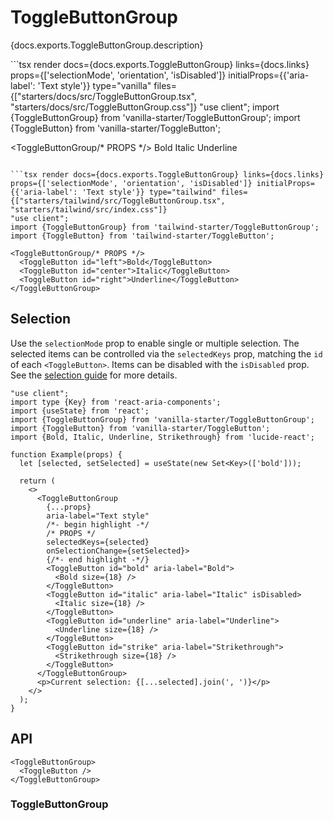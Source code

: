 

# ToggleButtonGroup

<PageDescription>{docs.exports.ToggleButtonGroup.description}</PageDescription>

<ExampleSwitcher>
  ```tsx render docs={docs.exports.ToggleButtonGroup} links={docs.links} props={['selectionMode', 'orientation', 'isDisabled']} initialProps={{'aria-label': 'Text style'}} type="vanilla" files={["starters/docs/src/ToggleButtonGroup.tsx", "starters/docs/src/ToggleButtonGroup.css"]}
  "use client";
  import {ToggleButtonGroup} from 'vanilla-starter/ToggleButtonGroup';
  import {ToggleButton} from 'vanilla-starter/ToggleButton';

  <ToggleButtonGroup/* PROPS */>
    <ToggleButton id="left">Bold</ToggleButton>
    <ToggleButton id="center">Italic</ToggleButton>
    <ToggleButton id="right">Underline</ToggleButton>
  </ToggleButtonGroup>
  ```

  ```tsx render docs={docs.exports.ToggleButtonGroup} links={docs.links} props={['selectionMode', 'orientation', 'isDisabled']} initialProps={{'aria-label': 'Text style'}} type="tailwind" files={["starters/tailwind/src/ToggleButtonGroup.tsx", "starters/tailwind/src/index.css"]}
  "use client";
  import {ToggleButtonGroup} from 'tailwind-starter/ToggleButtonGroup';
  import {ToggleButton} from 'tailwind-starter/ToggleButton';

  <ToggleButtonGroup/* PROPS */>
    <ToggleButton id="left">Bold</ToggleButton>
    <ToggleButton id="center">Italic</ToggleButton>
    <ToggleButton id="right">Underline</ToggleButton>
  </ToggleButtonGroup>
  ```
</ExampleSwitcher>

## Selection

Use the `selectionMode` prop to enable single or multiple selection. The selected items can be controlled via the `selectedKeys` prop, matching the `id` of each `<ToggleButton>`. Items can be disabled with the `isDisabled` prop. See the [selection guide](selection.html) for more details.

```tsx render docs={docs.exports.ToggleButtonGroup} links={docs.links} props={['selectionMode', 'disallowEmptySelection']} initialProps={{selectionMode: 'multiple'}} wide
"use client";
import type {Key} from 'react-aria-components';
import {useState} from 'react';
import {ToggleButtonGroup} from 'vanilla-starter/ToggleButtonGroup';
import {ToggleButton} from 'vanilla-starter/ToggleButton';
import {Bold, Italic, Underline, Strikethrough} from 'lucide-react';

function Example(props) {
  let [selected, setSelected] = useState(new Set<Key>(['bold']));

  return (
    <>
      <ToggleButtonGroup
        {...props}
        aria-label="Text style"
        /*- begin highlight -*/
        /* PROPS */
        selectedKeys={selected}
        onSelectionChange={setSelected}>
        {/*- end highlight -*/}
        <ToggleButton id="bold" aria-label="Bold">
          <Bold size={18} />
        </ToggleButton>
        <ToggleButton id="italic" aria-label="Italic" isDisabled>
          <Italic size={18} />
        </ToggleButton>
        <ToggleButton id="underline" aria-label="Underline">
          <Underline size={18} />
        </ToggleButton>
        <ToggleButton id="strike" aria-label="Strikethrough">
          <Strikethrough size={18} />
        </ToggleButton>
      </ToggleButtonGroup>
      <p>Current selection: {[...selected].join(', ')}</p>
    </>
  );
}
```

## API

<Anatomy />

```tsx links={{ToggleButtonGroup: '#togglebuttongroup', ToggleButton: 'ToggleButton.html'}}
<ToggleButtonGroup>
  <ToggleButton />
</ToggleButtonGroup>
```

### ToggleButtonGroup

<PropTable component={docs.exports.ToggleButtonGroup} links={docs.links} />

<StateTable defaultClassName="react-aria-ToggleButtonGroup" properties={docs.exports.ToggleButtonGroupRenderProps.properties} />
